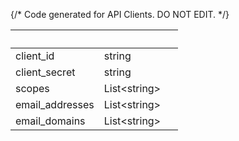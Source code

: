 {/* Code generated for API Clients. DO NOT EDIT. */}

| &nbsp;          | &nbsp;             | &nbsp; |
| --------------- | ------------------ | ------ |
| client_id       | string             |        |
| client_secret   | string             |        |
| scopes          | List&lt;string&gt; |        |
| email_addresses | List&lt;string&gt; |        |
| email_domains   | List&lt;string&gt; |        |
